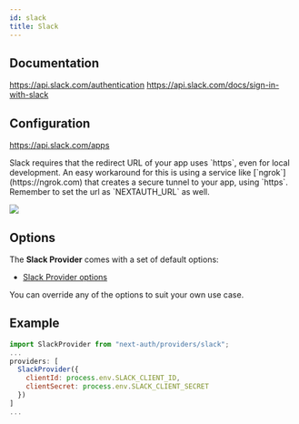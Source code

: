 ```yaml
---
id: slack
title: Slack
---
```



## Documentation

https://api.slack.com/authentication
https://api.slack.com/docs/sign-in-with-slack

## Configuration

https://api.slack.com/apps

<Callout type="warning">
Slack requires that the redirect URL of your app uses `https`, even for local development. An easy workaround for this is using a service like [`ngrok`](https://ngrok.com) that creates a secure tunnel to your app, using `https`. Remember to set the url as `NEXTAUTH_URL` as well.
</Callout>

![](https://i.imgur.com/ydYKTLD.png)

## Options

The **Slack Provider** comes with a set of default options:

- [Slack Provider options](https://github.com/nextauthjs/next-auth/blob/main/packages/next-auth/src/providers/slack.ts)

You can override any of the options to suit your own use case.

## Example

```js
import SlackProvider from "next-auth/providers/slack";
...
providers: [
  SlackProvider({
    clientId: process.env.SLACK_CLIENT_ID,
    clientSecret: process.env.SLACK_CLIENT_SECRET
  })
]
...
```

